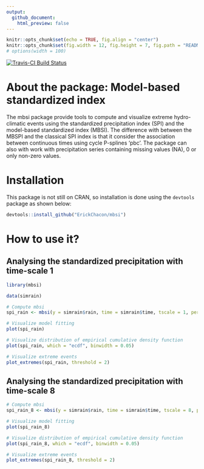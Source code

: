 ```yaml
---
output:
  github_document:
    html_preview: false
---
```


```r
knitr::opts_chunk$set(echo = TRUE, fig.align = "center")
knitr::opts_chunk$set(fig.width = 12, fig.height = 7, fig.path = "README-", dpi = 200)
# options(width = 100)
```

[![Travis-CI Build Status](https://travis-ci.org/ErickChacon/mbsi.svg?branch=master)](https://travis-ci.org/ErickChacon/mbsi)

# About the package: Model-based standardized index

 The mbsi package provide tools to compute and visualize extreme
 hydro-climatic events using the standardized precipitation index
 (SPI) and the model-based standardized index (MBSI). The
 difference with between the MBSPI and the classical SPI index is
 that it consider the association between continuous times using
 cycle P-splines ‘pbc’. The package can also with work with
 precipitation series containing missing values (NA), 0 or only
 non-zero values.

# Installation

This package is not still on CRAN, so installation is done using the `devtools`
package as shown below:

```r
devtools::install_github("ErickChacon/mbsi")
```

# How to use it?

## Analysing the standardized precipitation with time-scale 1

```r
library(mbsi)

data(simrain)

# Compute mbsi
spi_rain <- mbsi(y = simrain$rain, time = simrain$time, tscale = 1, period = 52)
```

```r
# Visualize model fitting
plot(spi_rain)

```

```r
# Visualize distribution of empirical cumulative density function
plot(spi_rain, which = "ecdf", binwidth = 0.05)

```

```r
# Visualize extreme events
plot_extremes(spi_rain, threshold = 2)
```

## Analysing the standardized precipitation with time-scale 8

```r
# Compute mbsi
spi_rain_8 <- mbsi(y = simrain$rain, time = simrain$time, tscale = 8, period = 52)
```

```r
# Visualize model fitting
plot(spi_rain_8)

```

```r
# Visualize distribution of empirical cumulative density function
plot(spi_rain_8, which = "ecdf", binwidth = 0.05)

```

```r
# Visualize extreme events
plot_extremes(spi_rain_8, threshold = 2)
```

